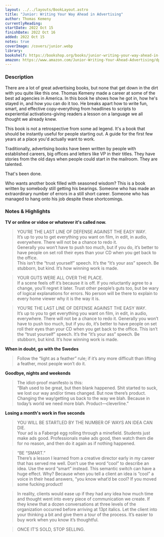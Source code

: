 ```yaml
---
layout: ../../layouts/BookLayout.astro
title: "Junior: Writing Your Way Ahead in Advertising"
author: Thomas Kemeny
currentlyReading:
startDate: 2022 Oct 15
finishDate: 2022 Oct 16
added: 2022 Oct 15
notes: true
coverImage: /covers/junior.webp
library: 
bookshelf: https://bookshop.org/books/junior-writing-your-way-ahead-in-advertising/9781576879122
amazon: https://www.amazon.com/Junior-Writing-Your-Ahead-Advertising/dp/1576879127
---
```


<ReadingTime
  startDate  = {frontmatter.startDate}
  finishDate = {frontmatter.finishDate}
/>

### Description
There are a lot of great advertising books, but none that get down in the dirt with you quite like this one. Thomas Kemeny made a career at some of the best ad agencies in America. In this book he shows how he got in, how he's stayed in, and how you can do it too. He breaks apart how to write fun, smart, and effective copy-everything from headlines to scripts to experiential activations-giving readers a lesson on a language we all thought we already knew.

This book is not a retrospective from some ad legend. It's a book that should be instantly useful for people starting out. A guide for the first few years at a place you'd actually want to work.

Traditionally, advertising books have been written by people with established careers, big offices and letters like VP in their titles. They have stories from the old days when people could start in the mailroom. They are talented.

That's been done.

Who wants another book filled with seasoned wisdom? This is a book written by somebody still getting his bearings. Someone who has made an extraordinary number of errors in a still short career. Someone who has managed to hang onto his job despite these shortcomings.

### Notes & Highlights
**TV or online or vidoe or whatever it's called now.**
> YOU’RE THE LAST LINE OF DEFENSE AGAINST THE EASY WAY.  
> It’s up to you to get everything you want on film, in edit, in audio, everywhere. There will not be a chance to redo it.  
> Generally you won’t have to push too much, but if you do, it’s better to have people on set roll their eyes than your CD when you get back to the office.  
> This isn’t the “trust yourself” speech. It’s the “it’s your ass” speech. Be stubborn, but kind. It’s how winning work is made.

> YOUR GUTS WERE ALL OVER THE PLACE.  
> If a scene feels off it’s because it is off. If you reluctantly agree to a change, you’ll regret it later. Trust other people’s guts too, but be wary of logical explanations for errors. No person will be there to explain to every home viewer why it is the way it is.

> YOU’RE THE LAST LINE OF DEFENSE AGAINST THE EASY WAY.  
> It’s up to you to get everything you want on film, in edit, in audio, everywhere. There will not be a chance to redo it.
> Generally you won’t have to push too much, but if you do, it’s better to have people on set roll their eyes than your CD when you get back to the office.
> This isn’t the “trust yourself” speech. It’s the “it’s your ass” speech. Be stubborn, but kind. It’s how winning work is made. 

**When in doubt, go with the Swedes**
> Follow the “light as a feather” rule; if it’s any more difficult than lifting a feather, most people won’t do it.

**Goodbye, nights and weekends**
> The idiot-proof manifesto is this:  
> “Blah used to be great, but then blank happened. Shit started to suck, we lost our way and/or times changed. But now there’s product. Changing the way/getting us back to the way we blah. Because in today’s world we need more blah. Product—cleverline.”

**Losing a month's work in five seconds**
> YOU WILL BE STARTLED BY THE NUMBER OF WAYS AN IDEA CAN DIE.  
> Your ad is a Fabergé egg rolling through a minefield. Students just make ads good. Professionals make ads good, then watch them die for no reason, and then do it again as if nothing happened.

> “BE “SMART.”  
> There’s a lesson I learned from a creative director early in my career that has served me well. Don’t use the word “cool” to describe an idea. Use the word “smart” instead. This semantic switch can have a huge effect. Why? Because when you tell a client an idea is “cool” a voice in their head answers, “you know what’d be cool? If you moved some fucking product!

> In reality, clients would ease up if they had any idea how much time and thought went into every piece of communication we create. If they knew that a dozen conversations at three levels of the organization occurred before arriving at 13pt italics. Let the client into your thinking a bit and give them a tour of the process. It’s easier to buy work when you know it’s thoughtful.

> ONCE IT’S SOLD, STOP SELLING.

<BuyBook
  library   = {frontmatter.library}
  bookshelf = {frontmatter.bookshelf}
  amazon    = {frontmatter.amazon}
/>
